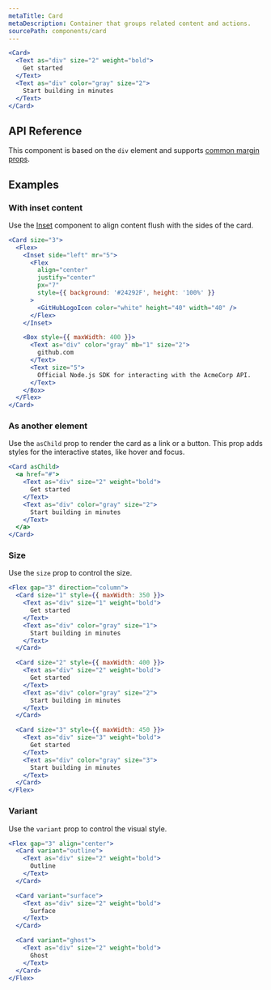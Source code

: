 ```yaml
---
metaTitle: Card
metaDescription: Container that groups related content and actions.
sourcePath: components/card
---
```


```jsx live=true
<Card>
  <Text as="div" size="2" weight="bold">
    Get started
  </Text>
  <Text as="div" color="gray" size="2">
    Start building in minutes
  </Text>
</Card>
```

## API Reference

This component is based on the `div` element and supports [common margin props](/themes/docs/theme/layout#margin-props).

<ThemesPropsTable name="card" />

## Examples

### With inset content

Use the [Inset](/themes/docs/components/inset) component to align content flush with the sides of the card.

```jsx live=true
<Card size="3">
  <Flex>
    <Inset side="left" mr="5">
      <Flex
        align="center"
        justify="center"
        px="7"
        style={{ background: '#24292F', height: '100%' }}
      >
        <GitHubLogoIcon color="white" height="40" width="40" />
      </Flex>
    </Inset>

    <Box style={{ maxWidth: 400 }}>
      <Text as="div" color="gray" mb="1" size="2">
        github.com
      </Text>
      <Text size="5">
        Official Node.js SDK for interacting with the AcmeCorp API.
      </Text>
    </Box>
  </Flex>
</Card>
```

### As another element

Use the `asChild` prop to render the card as a link or a button. This prop adds styles for the interactive states, like hover and focus.

```jsx live=true
<Card asChild>
  <a href="#">
    <Text as="div" size="2" weight="bold">
      Get started
    </Text>
    <Text as="div" color="gray" size="2">
      Start building in minutes
    </Text>
  </a>
</Card>
```

### Size

Use the `size` prop to control the size.

```jsx live=true
<Flex gap="3" direction="column">
  <Card size="1" style={{ maxWidth: 350 }}>
    <Text as="div" size="1" weight="bold">
      Get started
    </Text>
    <Text as="div" color="gray" size="1">
      Start building in minutes
    </Text>
  </Card>

  <Card size="2" style={{ maxWidth: 400 }}>
    <Text as="div" size="2" weight="bold">
      Get started
    </Text>
    <Text as="div" color="gray" size="2">
      Start building in minutes
    </Text>
  </Card>

  <Card size="3" style={{ maxWidth: 450 }}>
    <Text as="div" size="3" weight="bold">
      Get started
    </Text>
    <Text as="div" color="gray" size="3">
      Start building in minutes
    </Text>
  </Card>
</Flex>
```

### Variant

Use the `variant` prop to control the visual style.

```jsx live=true
<Flex gap="3" align="center">
  <Card variant="outline">
    <Text as="div" size="2" weight="bold">
      Outline
    </Text>
  </Card>

  <Card variant="surface">
    <Text as="div" size="2" weight="bold">
      Surface
    </Text>
  </Card>

  <Card variant="ghost">
    <Text as="div" size="2" weight="bold">
      Ghost
    </Text>
  </Card>
</Flex>
```
